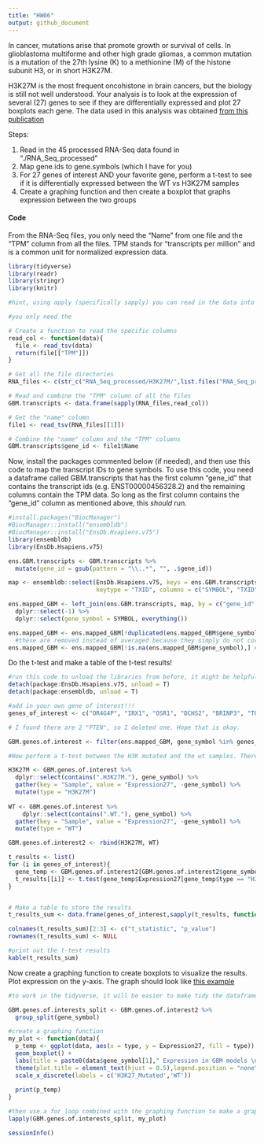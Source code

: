 ```yaml
---
title: "HW06"
output: github_document
---
```


In cancer, mutations arise that promote growth or survival of cells. In glioblastoma multiforme and other high grade gliomas, a common mutation is a mutation of the 27th lysine (K) to a methionine (M) of the histone subunit H3, or in short H3K27M. 

H3K27M is the most frequent oncohistone in brain cancers, but the biology is still not well understood. Your analysis is to look at the expression of several (27) genes to see if they are differentially expressed and plot 27 boxplots each gene. The data used in this analysis was obtained [from this publication](https://pubmed.ncbi.nlm.nih.gov/31085178/) 

Steps: 

  1. Read in the 45 processed RNA-Seq data found in "./RNA_Seq_processed"
  2. Map gene.ids to gene.symbols (which I have for you)
  3. For 27 genes of interest AND your favorite gene, perform a t-test to see if it is differentially expressed between the WT vs H3K27M samples
  4. Create a graphing function and then create a boxplot that graphs expression between the two groups
  
  
#### Code

From the RNA-Seq files, you only need the "Name" from one file and the "TPM" column from all the files. TPM stands for "transcripts per million" and is a common unit for normalized expression data. 
```r
library(tidyverse)
library(readr)
library(stringr)
library(knitr)

#hint, using apply (specifically sapply) you can read in the data into a list and then bind the columns together. Or you can use a for loop too. 

#you only need the 

# Create a function to read the specific columns
read_col <- function(data){
  file <- read_tsv(data)
  return(file[["TPM"]])
}

# Get all the file directories
RNA_files <- c(str_c("RNA_Seq_processed/H3K27M/",list.files("RNA_Seq_processed/H3K27M")), str_c("RNA_Seq_processed/WT/",list.files("RNA_Seq_processed/WT")))

# Read and combine the "TPM" column of all the files
GBM.transcripts <- data.frame(sapply(RNA_files,read_col))

# Get the "name" column
file1 <- read_tsv(RNA_files[[1]])

# Combine the "name" column and the "TPM" columns
GBM.transcripts$gene_id <- file1$Name
```

Now, install the packages commented below (if needed), and then use this code to map the transcript IDs to gene symbols. To use this code, you need a dataframe called GBM.transcripts that has the first column "gene_id" that contains the transcript ids (e.g. ENST00000456328.2) and the remaining columns contain the TPM data. So long as the first column contains the "gene_id" column as mentioned above, this *should* run. 

```r

#install.packages("BiocManager")
#BiocManager::install("ensembldb")
#BiocManager::install("EnsDb.Hsapiens.v75")
library(ensembldb)
library(EnsDb.Hsapiens.v75)

ens.GBM.transcripts <- GBM.transcripts %>% 
  mutate(gene_id = gsub(pattern = "\\..*", "", .$gene_id))

map <- ensembldb::select(EnsDb.Hsapiens.v75, keys = ens.GBM.transcripts$gene_id,
                         keytype = "TXID", columns = c("SYMBOL", "TXID"))

ens.mapped_GBM <- left_join(ens.GBM.transcripts, map, by = c("gene_id" = "TXID")) %>% 
  dplyr::select(-1) %>% 
  dplyr::select(gene_symbol = SYMBOL, everything())

ens.mapped_GBM <- ens.mapped_GBM[!duplicated(ens.mapped_GBM$gene_symbol),] #remove duplicated gene symbols
  #these are removed instead of averaged because they simply do not correlate particularly well. 
ens.mapped_GBM <- ens.mapped_GBM[!is.na(ens.mapped_GBM$gene_symbol),] #remove NA values

```



Do the t-test and make a table of the t-test results!

```r
#run this code to unload the libraries from before, it might be helpful because the select() function from dplyr might be hidden otherwise
detach(package:EnsDb.Hsapiens.v75, unload = T)
detach(package:ensembldb, unload = T)

#add in your own gene of interest!!! 
genes_of_interest <- c("OR4G4P", "IRX1", "OSR1", "DCHS2", "BRINP3", "TOB2P1", "FOXD1", "ZFPM2", "GLB1", "ALG5", "TRIM4", "ADARB2", "PCDHGA11", "IDH1", "EGFR", "MGMT", "TERT", "PTEN", "TP53", "RB1", "ATRX", "PDGFRA", "PIK3CA", "MICA", "CDKN2A", "EZH2", "BRD2")

# I found there are 2 "PTEN", so I deleted one. Hope that is okay.

GBM.genes.of.interest <- filter(ens.mapped_GBM, gene_symbol %in% genes_of_interest)

#Now perform a t-test between the H3K mutated and the wt samples. There are many ways to do this actually, you can use a for loop or you could do the tidy alternative with broom(), but the for loop is probably the easiest

H3K27M <- GBM.genes.of.interest %>% 
  dplyr::select(contains(".H3K27M."), gene_symbol) %>% 
  gather(key = "Sample", value = "Expression27", -gene_symbol) %>% 
  mutate(type = "H3K27M")
  
WT <- GBM.genes.of.interest %>% 
    dplyr::select(contains(".WT."), gene_symbol) %>% 
  gather(key = "Sample", value = "Expression27", -gene_symbol) %>% 
  mutate(type = "WT")

GBM.genes.of.interest2 <- rbind(H3K27M, WT)

t_results <- list()
for (i in genes_of_interest){
  gene_temp <- GBM.genes.of.interest2[GBM.genes.of.interest2$gene_symbol == i,]
  t_results[[i]] <- t.test(gene_temp$Expression27[gene_temp$type == "H3K27M"],gene_temp$Expression27[gene_temp$type == "WT"])
}


# Make a table to store the results
t_results_sum <- data.frame(genes_of_interest,sapply(t_results, function(l) l[["statistic"]]), sapply(t_results, function(l) l[["p.value"]]))

colnames(t_results_sum)[2:3] <- c("t_statistic", "p_value")
rownames(t_results_sum) <- NULL

#print out the t-test results
kable(t_results_sum)
```



Now create a graphing function to create boxplots to visualize the results. Plot expression on the y-axis. The graph should look like [this example](IRX1_example.png)

```r
#to work in the tidyverse, it will be easier to make tidy the dataframe first

GBM.genes.of.interests_split <- GBM.genes.of.interest2 %>% 
  group_split(gene_symbol)

#create a graphing function
my_plot <- function(data){
  p_temp <- ggplot(data, aes(x = type, y = Expression27, fill = type)) +
  geom_boxplot() +
  labs(title = paste0(data$gene_symbol[1]," Expression in GBM models \n by H3K27 Mutated or WT Status"), x = "H3K27", y = "Expression_(TPM)") +
  theme(plot.title = element_text(hjust = 0.5),legend.position = "none") +
  scale_x_discrete(labels = c('H3K27_Mutated','WT'))
  
  print(p_temp)
}

#then use a for loop combined with the graphing function to make a graph for all your genes of interest 
lapply(GBM.genes.of.interests_split, my_plot)
```


```r
sessionInfo()
```

